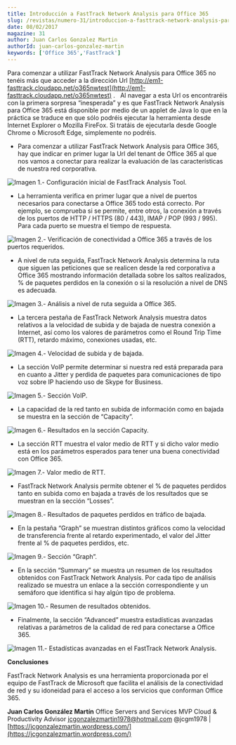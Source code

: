 ```yaml
---
title: Introducción a FastTrack Network Analysis para Office 365
slug: /revistas/numero-31/introduccion-a-fasttrack-network-analysis-para-office-365
date: 08/02/2017
magazine: 31
author: Juan Carlos Gonzalez Martin
authorId: juan-carlos-gonzalez-martin
keywords: ['Office 365','FastTrack']
---
```






Para comenzar a utilizar FastTrack Network Analysis para Office 365 no tenéis más que acceder a la dirección Url [http://em1-fasttrack.cloudapp.net/o365nwtest](http://em1-fasttrack.cloudapp.net/o365nwtest) .     Al navegar a esta Url os encontraréis con la primera sorpresa “inesperada” y es que FastTrack Network Analysis para Office 365 está disponible por medio de un applet de Java lo que en la práctica se traduce en que sólo podréis ejecutar la herramienta desde Internet Explorer o Mozilla FireFox. Si tratáis de ejecutarla desde Google Chrome o Microsoft Edge, simplemente no podréis.

- Para comenzar a utilizar FastTrack Network Analysis para Office 365, hay que indicar en primer lugar la Url del tenant de Office 365 al que nos vamos a conectar para realizar la evaluación de las características de nuestra red corporativa.


![Imagen 1.- Configuración inicial de FastTrack Analysis Tool.](../../../images/numero31/introduccion-a-fasttrack-network-analysis-para-office-365/image1.png)

- La herramienta verifica en primer lugar que a nivel de puertos necesarios para conectarse a Office 365 todo está correcto. Por ejemplo, se comprueba si se permite, entre otros, la conexión a través de los puertos de HTTP / HTTPS (80 / 443), IMAP / POP (993 / 995). Para cada puerto se muestra el tiempo de respuesta.


![Imagen 2.- Verificación de conectividad a Office 365 a través de los puertos requeridos.](../../../images/numero31/introduccion-a-fasttrack-network-analysis-para-office-365/image2.png)

- A nivel de ruta seguida, FastTrack Network Analysis determina la ruta que siguen las peticiones que se realicen desde la red corporativa a Office 365 mostrando información detallada sobre los saltos realizados, % de paquetes perdidos en la conexión o si la resolución a nivel de DNS es adecuada.


![Imagen 3.- Análisis a nivel de ruta seguida a Office 365.](../../../images/numero31/introduccion-a-fasttrack-network-analysis-para-office-365/image3.png)

- La tercera pestaña de FastTrack Network Analysis muestra datos relativos a la velocidad de subida y de bajada de nuestra conexión a Internet, así como los valores de parámetros como el Round Trip Time (RTT), retardo máximo, conexiones usadas, etc.


![Imagen 4.- Velocidad de subida y de bajada.](../../../images/numero31/introduccion-a-fasttrack-network-analysis-para-office-365/image4.png)

- La sección VoIP permite determinar si nuestra red está preparada para en cuanto a Jitter y perdida de paquetes para comunicaciones de tipo voz sobre IP haciendo uso de Skype for Business. ​


![Imagen 5.- Sección VoIP.](../../../images/numero31/introduccion-a-fasttrack-network-analysis-para-office-365/image5.png)



- La capacidad de la red tanto en subida de información como en bajada se muestra en la sección de “Capacity”.


![Imagen 6.- Resultados en la sección Capacity.](../../../images/numero31/introduccion-a-fasttrack-network-analysis-para-office-365/image6.png)

- La sección RTT muestra el valor medio de RTT y si dicho valor medio está en los parámetros esperados para tener una buena conectividad con Office 365.


![Imagen 7.- Valor medio de RTT.](../../../images/numero31/introduccion-a-fasttrack-network-analysis-para-office-365/image7.png)

- FastTrack Network Analysis permite obtener el % de paquetes perdidos tanto en subida como en bajada a través de los resultados que se muestran en la sección “Losses”.


![Imagen 8.- Resultados de paquetes perdidos en tráfico de bajada.](../../../images/numero31/introduccion-a-fasttrack-network-analysis-para-office-365/image8.png)

- En la pestaña “Graph” se muestran distintos gráficos como la velocidad de transferencia frente al retardo experimentado, el valor del Jitter frente al % de paquetes perdidos, etc.


![Imagen 9.- Sección “Graph”.](../../../images/numero31/introduccion-a-fasttrack-network-analysis-para-office-365/image9.png)

- En la sección “Summary” se muestra un resumen de los resultados obtenidos con FastTrack Network Analysis. Por cada tipo de análisis realizado se muestra un enlace a la sección correspondiente y un semáforo que identifica si hay algún tipo de problema.


![Imagen 10.- Resumen de resultados obtenidos.](../../../images/numero31/introduccion-a-fasttrack-network-analysis-para-office-365/image10.png)

- Finalmente, la sección “Advanced” muestra estadísticas avanzadas relativas a parámetros de la calidad de red para conectarse a Office 365.


![Imagen 11.- Estadísticas avanzadas en el FastTrack Network Analysis.](../../../images/numero31/introduccion-a-fasttrack-network-analysis-para-office-365/image11.png)

**Conclusiones**

FastTrack Network Analysis es una herramienta proporcionada por el equipo de FastTrack de Microsoft que facilita el análisis de la conectividad de red y su idoneidad para el acceso a los servicios que conforman Office 365.



**Juan Carlos González Martín**
 Office Servers and Services MVP
 Cloud & Productivity Advisor 
jcgonzalezmartin1978@hotmail.com
 @jcgm1978 | [https://jcgonzalezmartin.wordpress.com/](https://jcgonzalezmartin.wordpress.com/)

 
 
